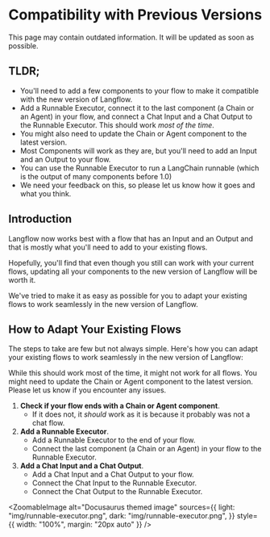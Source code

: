 
# Compatibility with Previous Versions

<Admonition type="warning" title="warning">
This page may contain outdated information. It will be updated as soon as possible.
</Admonition>

## TLDR;

- You'll need to add a few components to your flow to make it compatible with the new version of Langflow.
- Add a Runnable Executor, connect it to the last component (a Chain or an Agent) in your flow, and connect a Chat Input and a Chat Output to the Runnable Executor. This should work _most of the time_.
- You might also need to update the Chain or Agent component to the latest version.
- Most Components will work as they are, but you'll need to add an Input and an Output to your flow.
- You can use the Runnable Executor to run a LangChain runnable (which is the output of many components before 1.0)
- We need your feedback on this, so please let us know how it goes and what you think.

## Introduction

Langflow now works best with a flow that has an Input and an Output and that is mostly what you'll need to add to your existing flows.

Hopefully, you'll find that even though you still can work with your current flows, updating all your components to the new version of Langflow will be worth it.

We've tried to make it as easy as possible for you to adapt your existing flows to work seamlessly in the new version of Langflow.

## How to Adapt Your Existing Flows

The steps to take are few but not always simple. Here's how you can adapt your existing flows to work seamlessly in the new version of Langflow:

<Admonition type="caution">
  <p>
    While this should work most of the time, it might not work for all flows.
    You might need to update the Chain or Agent component to the latest version.
    Please let us know if you encounter any issues.
  </p>
</Admonition>

1. **Check if your flow ends with a Chain or Agent component**.
   - If it does not, it _should_ work as it is because it probably was not a chat flow.
2. **Add a Runnable Executor**.
   - Add a Runnable Executor to the end of your flow.
   - Connect the last component (a Chain or an Agent) in your flow to the Runnable Executor.
3. **Add a Chat Input and a Chat Output**.
   - Add a Chat Input and a Chat Output to your flow.
   - Connect the Chat Input to the Runnable Executor.
   - Connect the Chat Output to the Runnable Executor.

<ZoomableImage
  alt="Docusaurus themed image"
  sources={{
    light: "img/runnable-executor.png",
    dark: "img/runnable-executor.png",
  }}
  style={{ width: "100%", margin: "20px auto" }}
/>
